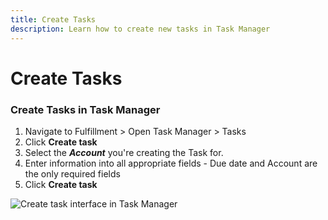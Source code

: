 ```yaml
---
title: Create Tasks
description: Learn how to create new tasks in Task Manager
---
```


# Create Tasks

### Create Tasks in Task Manager

1. Navigate to Fulfillment > Open Task Manager > Tasks
2. Click **Create task**
3. Select the ***Account*** you're creating the Task for.
4. Enter information into all appropriate fields - Due date and Account are the only required fields
5. Click **Create task**

![Create task interface in Task Manager](./img/task-manager/create-tasks.png)